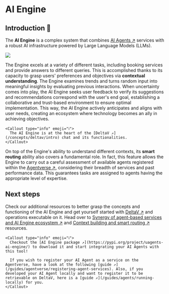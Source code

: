 
# AI Engine

## Introduction 🚀

The **AI Engine** is a complex system that combines [AI Agents ↗️](/concepts/agents/agents) services with a robust AI infrastructure powered by Large Language Models (LLMs).

![](../../../src/images/missing.jpeg)

The Engine excels at a variety of different tasks, including booking services and provide answers to different queries. This is accomplished thanks to its capacity to grasp users' preferences and objectives via **contextual understanding**. The Engine examines trends and turns random input into meaningful insights by evaluating previous interactions. When uncertainty comes into play, the AI Engine seeks user feedback to verify its suggestions and recommendations correspond with the user's end goal, establishing a collaborative and trust-based environment to ensure optimal implementation. This way, the AI Engine actively anticipates and aligns with user needs, creating an ecosystem where technology becomes an ally in achieving objectives.

    <Callout type="info" emoji="ℹ️">
      The AI Engine is at the heart of the [DeltaV ↗️](/concepts/deltav/intro) chat and its functionalities.
    </Callout>

On top of the Engine's ability to understand different contexts, its **smart routing** ability also covers a fundamental role. In fact, this feature allows the Engine to carry out a careful assessment of available agents registered within the [Agentverse ↗️](/concepts/agent-services/agentverse-intro), considering their breadth of services and past performance data. This guarantees tasks are assigned to agents having the appropriate level of expertise.

## Next steps

Check our additional resources to better grasp the concepts and functioning of the AI Engine and get yourself started with [DeltaV ↗️](https://deltav.agentverse.ai/) and operations executable on it. Head over to [Synergy of agent-based services and AI Engine ecosystem ↗️](/concepts/ai-engine/the-synergetic-power-of-agent-based-services-in-the-ai-engine-ecosystem) and [Context building and smart routing ↗️](/concepts/ai-engine/context-building-and-smart-routing) resources.

    <Callout type="info" emoji="ℹ️">
      Checkout the [AI Engine package ↗️](https://pypi.org/project/uagents-ai-engine/) to download it and start integrating your AI Agents with this tool!

      If you wish to register your AI Agent as a service on the Agentverse, have a look at the following [guide ↗️](/guides/agentverse/registering-agent-services). Also, if you developed your AI Agent locally and want to register it to be retrievable on DeltaV, here is a [guide ↗️](/guides/agents/running-locally) for you.
    </Callout>
